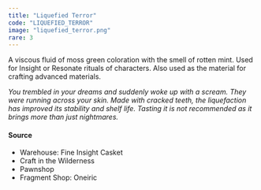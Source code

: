 ```yaml
---
title: "Liquefied Terror"
code: "LIQUEFIED_TERROR"
image: "liquefied_terror.png"
rare: 3
---
```


A viscous fluid of moss green coloration with the smell of rotten mint. Used for Insight or Resonate rituals of characters. Also used as the material for crafting advanced materials.

_You trembled in your dreams and suddenly woke up with a scream. They were running across your skin. Made with cracked teeth, the liquefaction has improved its stability and shelf life. Tasting it is not recommended as it brings more than just nightmares._

#### Source

- Warehouse: Fine Insight Casket 
- Craft in the Wilderness
- Pawnshop
- Fragment Shop: Oneiric
